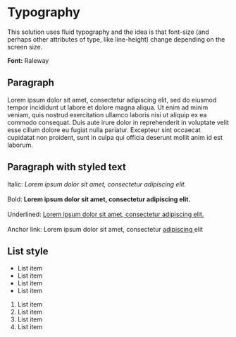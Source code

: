 
<Meta title="Styles/Typography/Paragraph" />

# Typography

This solution uses fluid typography and the idea is that font-size (and perhaps other attributes of type, like line-height) change depending on the screen size.

**Font:** Raleway

## Paragraph

<Canvas>
  <p>
    Lorem ipsum dolor sit amet, consectetur adipiscing elit, sed do eiusmod
    tempor incididunt ut labore et dolore magna aliqua. Ut enim ad minim veniam,
    quis nostrud exercitation ullamco laboris nisi ut aliquip ex ea commodo
    consequat. Duis aute irure dolor in reprehenderit in voluptate velit esse
    cillum dolore eu fugiat nulla pariatur. Excepteur sint occaecat cupidatat
    non proident, sunt in culpa qui officia deserunt mollit anim id est laborum.
  </p>
</Canvas>

## Paragraph with styled text

<Canvas>
  <p>
    Italic: <em>Lorem ipsum dolor sit amet, consectetur adipiscing elit.</em>
    <br />
    <br />
    Bold: <strong>
      Lorem ipsum dolor sit amet, consectetur adipiscing elit.
    </strong>
    <br />
    <br />
    Underlined: <u>Lorem ipsum dolor sit amet, consectetur adipiscing elit.</u>
    <br />
    <br />
    Anchor link: Lorem ipsum dolor sit amet, consectetur <a href="#">
      adipiscing
    </a> elit
  </p>
</Canvas>

## List style

<Canvas>
  <div>
    <ul>
      <li>List item</li>
      <li>List item</li>
      <li>List item</li>
      <li>List item</li>
    </ul>
    <ol>
      <li>List item</li>
      <li>List item</li>
      <li>List item</li>
      <li>List item</li>
    </ol>
  </div>
</Canvas>
